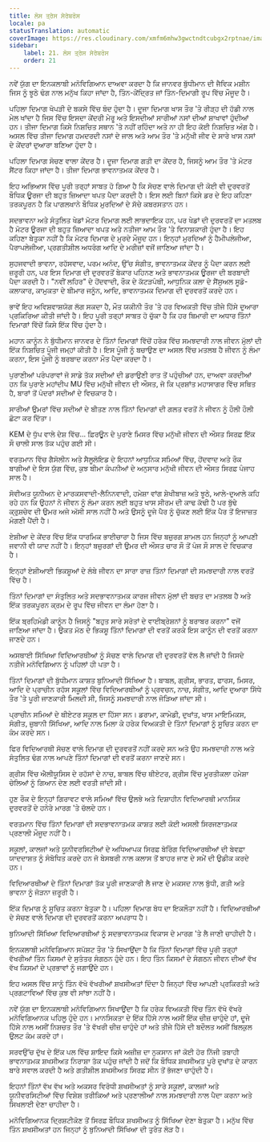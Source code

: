 ```yaml
---
title: ਲੋਸ ਤ੍ਰੇਸ ਸੇਰੇਬਰੋਸ
locale: pa
statusTranslation: automatic
coverImage: https://res.cloudinary.com/xmfm6mhw3gwctndtcubgx2rptnae/image/upload/v1740337243/small_cover_educacion_fundamental_a051170f1c.webp
sidebar:
    label: 21. ਲੋਸ ਤ੍ਰੇਸ ਸੇਰੇਬਰੋਸ
    order: 21
---
```

ਨਵੇਂ ਯੁੱਗ ਦਾ ਇਨਕਲਾਬੀ ਮਨੋਵਿਗਿਆਨ ਦਾਅਵਾ ਕਰਦਾ ਹੈ ਕਿ ਜਾਨਵਰ ਬੁੱਧੀਮਾਨ ਦੀ ਜੈਵਿਕ ਮਸ਼ੀਨ ਜਿਸ ਨੂੰ ਝੂਠੇ ਢੰਗ ਨਾਲ ਮਨੁੱਖ ਕਿਹਾ ਜਾਂਦਾ ਹੈ, ਤਿੰਨ-ਕੇਂਦ੍ਰਿਤ ਜਾਂ ਤਿੰਨ-ਦਿਮਾਗੀ ਰੂਪ ਵਿੱਚ ਮੌਜੂਦ ਹੈ।

ਪਹਿਲਾ ਦਿਮਾਗ ਖੋਪੜੀ ਦੇ ਬਕਸੇ ਵਿੱਚ ਬੰਦ ਹੁੰਦਾ ਹੈ। ਦੂਜਾ ਦਿਮਾਗ ਖਾਸ ਤੌਰ 'ਤੇ ਰੀੜ੍ਹ ਦੀ ਹੱਡੀ ਨਾਲ ਮੇਲ ਖਾਂਦਾ ਹੈ ਜਿਸ ਵਿੱਚ ਇਸਦਾ ਕੇਂਦਰੀ ਮੇਰੂ ਅਤੇ ਇਸਦੀਆਂ ਸਾਰੀਆਂ ਨਸਾਂ ਦੀਆਂ ਸ਼ਾਖਾਵਾਂ ਹੁੰਦੀਆਂ ਹਨ। ਤੀਜਾ ਦਿਮਾਗ ਕਿਸੇ ਨਿਸ਼ਚਿਤ ਸਥਾਨ 'ਤੇ ਨਹੀਂ ਰਹਿੰਦਾ ਅਤੇ ਨਾ ਹੀ ਇਹ ਕੋਈ ਨਿਸ਼ਚਿਤ ਅੰਗ ਹੈ। ਅਸਲ ਵਿੱਚ ਤੀਜਾ ਦਿਮਾਗ ਹਮਦਰਦੀ ਨਸਾਂ ਦੇ ਜਾਲ ਅਤੇ ਆਮ ਤੌਰ 'ਤੇ ਮਨੁੱਖੀ ਜੀਵ ਦੇ ਸਾਰੇ ਖਾਸ ਨਸਾਂ ਦੇ ਕੇਂਦਰਾਂ ਦੁਆਰਾ ਬਣਿਆ ਹੁੰਦਾ ਹੈ।

ਪਹਿਲਾ ਦਿਮਾਗ ਸੋਚਣ ਵਾਲਾ ਕੇਂਦਰ ਹੈ। ਦੂਜਾ ਦਿਮਾਗ ਗਤੀ ਦਾ ਕੇਂਦਰ ਹੈ, ਜਿਸਨੂੰ ਆਮ ਤੌਰ 'ਤੇ ਮੋਟਰ ਸੈਂਟਰ ਕਿਹਾ ਜਾਂਦਾ ਹੈ। ਤੀਜਾ ਦਿਮਾਗ ਭਾਵਨਾਤਮਕ ਕੇਂਦਰ ਹੈ।

ਇਹ ਅਭਿਆਸ ਵਿੱਚ ਪੂਰੀ ਤਰ੍ਹਾਂ ਸਾਬਤ ਹੋ ਗਿਆ ਹੈ ਕਿ ਸੋਚਣ ਵਾਲੇ ਦਿਮਾਗ ਦੀ ਕੋਈ ਵੀ ਦੁਰਵਰਤੋਂ ਬੌਧਿਕ ਊਰਜਾ ਦੀ ਬਹੁਤ ਜ਼ਿਆਦਾ ਖਪਤ ਪੈਦਾ ਕਰਦੀ ਹੈ। ਇਸ ਲਈ ਬਿਨਾਂ ਕਿਸੇ ਡਰ ਦੇ ਇਹ ਕਹਿਣਾ ਤਰਕਪੂਰਨ ਹੈ ਕਿ ਪਾਗਲਖਾਨੇ ਬੌਧਿਕ ਮੁਰਦਿਆਂ ਦੇ ਸੱਚੇ ਕਬਰਸਤਾਨ ਹਨ।

ਸਦਭਾਵਨਾ ਅਤੇ ਸੰਤੁਲਿਤ ਖੇਡਾਂ ਮੋਟਰ ਦਿਮਾਗ ਲਈ ਲਾਭਦਾਇਕ ਹਨ, ਪਰ ਖੇਡਾਂ ਦੀ ਦੁਰਵਰਤੋਂ ਦਾ ਮਤਲਬ ਹੈ ਮੋਟਰ ਊਰਜਾ ਦੀ ਬਹੁਤ ਜ਼ਿਆਦਾ ਖਪਤ ਅਤੇ ਨਤੀਜਾ ਆਮ ਤੌਰ 'ਤੇ ਵਿਨਾਸ਼ਕਾਰੀ ਹੁੰਦਾ ਹੈ। ਇਹ ਕਹਿਣਾ ਬੇਤੁਕਾ ਨਹੀਂ ਹੈ ਕਿ ਮੋਟਰ ਦਿਮਾਗ ਦੇ ਮੁਰਦੇ ਮੌਜੂਦ ਹਨ। ਇਨ੍ਹਾਂ ਮੁਰਦਿਆਂ ਨੂੰ ਹੈਮੀਪਲੇਜੀਆ, ਪੈਰਾਪਲੇਜੀਆ, ਪ੍ਰਗਤੀਸ਼ੀਲ ਅਧਰੰਗ ਆਦਿ ਦੇ ਮਰੀਜ਼ਾਂ ਵਜੋਂ ਜਾਣਿਆ ਜਾਂਦਾ ਹੈ।

ਸੁਹਜਵਾਦੀ ਭਾਵਨਾ, ਰਹੱਸਵਾਦ, ਪਰਮ ਅਨੰਦ, ਉੱਚ ਸੰਗੀਤ, ਭਾਵਨਾਤਮਕ ਕੇਂਦਰ ਨੂੰ ਪੈਦਾ ਕਰਨ ਲਈ ਜ਼ਰੂਰੀ ਹਨ, ਪਰ ਇਸ ਦਿਮਾਗ ਦੀ ਦੁਰਵਰਤੋਂ ਬੇਕਾਰ ਪਹਿਨਣ ਅਤੇ ਭਾਵਨਾਤਮਕ ਊਰਜਾ ਦੀ ਬਰਬਾਦੀ ਪੈਦਾ ਕਰਦੀ ਹੈ। "ਨਵੀਂ ਲਹਿਰ" ਦੇ ਹੋਂਦਵਾਦੀ, ਰੌਕ ਦੇ ਕੱਟੜਪੰਥੀ, ਆਧੁਨਿਕ ਕਲਾ ਦੇ ਸੈਂਸੁਅਲ ਸੂਡੋ-ਕਲਾਕਾਰ, ਕਾਮੁਕਤਾ ਦੇ ਬੀਮਾਰ ਜਨੂੰਨ, ਆਦਿ, ਭਾਵਨਾਤਮਕ ਦਿਮਾਗ ਦੀ ਦੁਰਵਰਤੋਂ ਕਰਦੇ ਹਨ।

ਭਾਵੇਂ ਇਹ ਅਵਿਸ਼ਵਾਸ਼ਯੋਗ ਲੱਗ ਸਕਦਾ ਹੈ, ਮੌਤ ਯਕੀਨੀ ਤੌਰ 'ਤੇ ਹਰ ਵਿਅਕਤੀ ਵਿੱਚ ਤੀਜੇ ਹਿੱਸੇ ਦੁਆਰਾ ਪ੍ਰਕਿਰਿਆ ਕੀਤੀ ਜਾਂਦੀ ਹੈ। ਇਹ ਪੂਰੀ ਤਰ੍ਹਾਂ ਸਾਬਤ ਹੋ ਚੁੱਕਾ ਹੈ ਕਿ ਹਰ ਬਿਮਾਰੀ ਦਾ ਅਧਾਰ ਤਿੰਨਾਂ ਦਿਮਾਗਾਂ ਵਿੱਚੋਂ ਕਿਸੇ ਇੱਕ ਵਿੱਚ ਹੁੰਦਾ ਹੈ।

ਮਹਾਨ ਕਾਨੂੰਨ ਨੇ ਬੁੱਧੀਮਾਨ ਜਾਨਵਰ ਦੇ ਤਿੰਨਾਂ ਦਿਮਾਗਾਂ ਵਿੱਚੋਂ ਹਰੇਕ ਵਿੱਚ ਸਮਝਦਾਰੀ ਨਾਲ ਜੀਵਨ ਮੁੱਲਾਂ ਦੀ ਇੱਕ ਨਿਸ਼ਚਿਤ ਪੂੰਜੀ ਜਮ੍ਹਾਂ ਕੀਤੀ ਹੈ। ਇਸ ਪੂੰਜੀ ਨੂੰ ਬਚਾਉਣ ਦਾ ਅਸਲ ਵਿੱਚ ਮਤਲਬ ਹੈ ਜੀਵਨ ਨੂੰ ਲੰਮਾ ਕਰਨਾ, ਇਸ ਪੂੰਜੀ ਨੂੰ ਬਰਬਾਦ ਕਰਨਾ ਮੌਤ ਪੈਦਾ ਕਰਦਾ ਹੈ।

ਪੁਰਾਣੀਆਂ ਪਰੰਪਰਾਵਾਂ ਜੋ ਸਾਡੇ ਤੱਕ ਸਦੀਆਂ ਦੀ ਡਰਾਉਣੀ ਰਾਤ ਤੋਂ ਪਹੁੰਚੀਆਂ ਹਨ, ਦਾਅਵਾ ਕਰਦੀਆਂ ਹਨ ਕਿ ਪੁਰਾਣੇ ਮਹਾਂਦੀਪ MU ਵਿੱਚ ਮਨੁੱਖੀ ਜੀਵਨ ਦੀ ਔਸਤ, ਜੋ ਕਿ ਪ੍ਰਸ਼ਾਂਤ ਮਹਾਸਾਗਰ ਵਿੱਚ ਸਥਿਤ ਹੈ, ਬਾਰਾਂ ਤੋਂ ਪੰਦਰਾਂ ਸਦੀਆਂ ਦੇ ਵਿਚਕਾਰ ਹੈ।

ਸਾਰੀਆਂ ਉਮਰਾਂ ਵਿੱਚ ਸਦੀਆਂ ਦੇ ਬੀਤਣ ਨਾਲ ਤਿੰਨਾਂ ਦਿਮਾਗਾਂ ਦੀ ਗਲਤ ਵਰਤੋਂ ਨੇ ਜੀਵਨ ਨੂੰ ਹੌਲੀ ਹੌਲੀ ਛੋਟਾ ਕਰ ਦਿੱਤਾ।

KEM ਦੇ ਧੁੱਪ ਵਾਲੇ ਦੇਸ਼ ਵਿੱਚ... ਫ਼ਿਰਊਨ ਦੇ ਪੁਰਾਣੇ ਮਿਸਰ ਵਿੱਚ ਮਨੁੱਖੀ ਜੀਵਨ ਦੀ ਔਸਤ ਸਿਰਫ਼ ਇੱਕ ਸੌ ਚਾਲੀ ਸਾਲ ਤੱਕ ਪਹੁੰਚ ਗਈ ਸੀ।

ਵਰਤਮਾਨ ਵਿੱਚ ਗੈਸੋਲੀਨ ਅਤੇ ਸੈਲੂਲੋਇਡ ਦੇ ਇਹਨਾਂ ਆਧੁਨਿਕ ਸਮਿਆਂ ਵਿੱਚ, ਹੋਂਦਵਾਦ ਅਤੇ ਰੌਕ ਬਾਗੀਆਂ ਦੇ ਇਸ ਯੁੱਗ ਵਿੱਚ, ਕੁਝ ਬੀਮਾ ਕੰਪਨੀਆਂ ਦੇ ਅਨੁਸਾਰ ਮਨੁੱਖੀ ਜੀਵਨ ਦੀ ਔਸਤ ਸਿਰਫ਼ ਪੰਜਾਹ ਸਾਲ ਹੈ।

ਸੋਵੀਅਤ ਯੂਨੀਅਨ ਦੇ ਮਾਰਕਸਵਾਦੀ-ਲੈਨਿਨਵਾਦੀ, ਹਮੇਸ਼ਾ ਵਾਂਗ ਸ਼ੇਖੀਬਾਜ਼ ਅਤੇ ਝੂਠੇ, ਆਲੇ-ਦੁਆਲੇ ਕਹਿ ਰਹੇ ਹਨ ਕਿ ਉਹਨਾਂ ਨੇ ਜੀਵਨ ਨੂੰ ਲੰਮਾ ਕਰਨ ਲਈ ਬਹੁਤ ਖਾਸ ਸੀਰਮ ਦੀ ਕਾਢ ਕੱਢੀ ਹੈ ਪਰ ਬੁੱਢੇ ਕ੍ਰੁਸ਼ਚੇਵ ਦੀ ਉਮਰ ਅਜੇ ਅੱਸੀ ਸਾਲ ਨਹੀਂ ਹੈ ਅਤੇ ਉਸਨੂੰ ਦੂਜੇ ਪੈਰ ਨੂੰ ਚੁੱਕਣ ਲਈ ਇੱਕ ਪੈਰ ਤੋਂ ਇਜਾਜ਼ਤ ਮੰਗਣੀ ਪੈਂਦੀ ਹੈ।

ਏਸ਼ੀਆ ਦੇ ਕੇਂਦਰ ਵਿੱਚ ਇੱਕ ਧਾਰਮਿਕ ਭਾਈਚਾਰਾ ਹੈ ਜਿਸ ਵਿੱਚ ਬਜ਼ੁਰਗ ਸ਼ਾਮਲ ਹਨ ਜਿਨ੍ਹਾਂ ਨੂੰ ਆਪਣੀ ਜਵਾਨੀ ਵੀ ਯਾਦ ਨਹੀਂ ਹੈ। ਇਨ੍ਹਾਂ ਬਜ਼ੁਰਗਾਂ ਦੀ ਉਮਰ ਦੀ ਔਸਤ ਚਾਰ ਸੌ ਤੋਂ ਪੰਜ ਸੌ ਸਾਲ ਦੇ ਵਿਚਕਾਰ ਹੈ।

ਇਨ੍ਹਾਂ ਏਸ਼ੀਆਈ ਭਿਕਸ਼ੂਆਂ ਦੇ ਲੰਬੇ ਜੀਵਨ ਦਾ ਸਾਰਾ ਰਾਜ਼ ਤਿੰਨਾਂ ਦਿਮਾਗਾਂ ਦੀ ਸਮਝਦਾਰੀ ਨਾਲ ਵਰਤੋਂ ਵਿੱਚ ਹੈ।

ਤਿੰਨਾਂ ਦਿਮਾਗਾਂ ਦਾ ਸੰਤੁਲਿਤ ਅਤੇ ਸਦਭਾਵਨਾਤਮਕ ਕਾਰਜ ਜੀਵਨ ਮੁੱਲਾਂ ਦੀ ਬਚਤ ਦਾ ਮਤਲਬ ਹੈ ਅਤੇ ਇੱਕ ਤਰਕਪੂਰਨ ਕ੍ਰਮ ਦੇ ਰੂਪ ਵਿੱਚ ਜੀਵਨ ਦਾ ਲੰਮਾ ਹੋਣਾ ਹੈ।

ਇੱਕ ਬ੍ਰਹਿਮੰਡੀ ਕਾਨੂੰਨ ਹੈ ਜਿਸਨੂੰ "ਬਹੁਤ ਸਾਰੇ ਸਰੋਤਾਂ ਦੇ ਵਾਈਬ੍ਰੇਸ਼ਨਾਂ ਨੂੰ ਬਰਾਬਰ ਕਰਨਾ" ਵਜੋਂ ਜਾਣਿਆ ਜਾਂਦਾ ਹੈ। ਉਕਤ ਮੱਠ ਦੇ ਭਿਕਸ਼ੂ ਤਿੰਨਾਂ ਦਿਮਾਗਾਂ ਦੀ ਵਰਤੋਂ ਕਰਕੇ ਇਸ ਕਾਨੂੰਨ ਦੀ ਵਰਤੋਂ ਕਰਨਾ ਜਾਣਦੇ ਹਨ।

ਅਸਥਾਈ ਸਿੱਖਿਆ ਵਿਦਿਆਰਥੀਆਂ ਨੂੰ ਸੋਚਣ ਵਾਲੇ ਦਿਮਾਗ ਦੀ ਦੁਰਵਰਤੋਂ ਵੱਲ ਲੈ ਜਾਂਦੀ ਹੈ ਜਿਸਦੇ ਨਤੀਜੇ ਮਨੋਵਿਗਿਆਨ ਨੂੰ ਪਹਿਲਾਂ ਹੀ ਪਤਾ ਹੈ।

ਤਿੰਨਾਂ ਦਿਮਾਗਾਂ ਦੀ ਬੁੱਧੀਮਾਨ ਕਾਸ਼ਤ ਬੁਨਿਆਦੀ ਸਿੱਖਿਆ ਹੈ। ਬਾਬਲ, ਗ੍ਰੀਸ, ਭਾਰਤ, ਫਾਰਸ, ਮਿਸਰ, ਆਦਿ ਦੇ ਪ੍ਰਾਚੀਨ ਰਹੱਸ ਸਕੂਲਾਂ ਵਿੱਚ ਵਿਦਿਆਰਥੀਆਂ ਨੂੰ ਪ੍ਰਵਚਨ, ਨਾਚ, ਸੰਗੀਤ, ਆਦਿ ਦੁਆਰਾ ਸਿੱਧੇ ਤੌਰ 'ਤੇ ਪੂਰੀ ਜਾਣਕਾਰੀ ਮਿਲਦੀ ਸੀ, ਜਿਸਨੂੰ ਸਮਝਦਾਰੀ ਨਾਲ ਜੋੜਿਆ ਜਾਂਦਾ ਸੀ।

ਪ੍ਰਾਚੀਨ ਸਮਿਆਂ ਦੇ ਥੀਏਟਰ ਸਕੂਲ ਦਾ ਹਿੱਸਾ ਸਨ। ਡਰਾਮਾ, ਕਾਮੇਡੀ, ਦੁਖਾਂਤ, ਖਾਸ ਮਾਇਮਿਕਸ, ਸੰਗੀਤ, ਜ਼ੁਬਾਨੀ ਸਿੱਖਿਆ, ਆਦਿ ਨਾਲ ਮਿਲਾ ਕੇ ਹਰੇਕ ਵਿਅਕਤੀ ਦੇ ਤਿੰਨਾਂ ਦਿਮਾਗਾਂ ਨੂੰ ਸੂਚਿਤ ਕਰਨ ਦਾ ਕੰਮ ਕਰਦੇ ਸਨ।

ਫਿਰ ਵਿਦਿਆਰਥੀ ਸੋਚਣ ਵਾਲੇ ਦਿਮਾਗ ਦੀ ਦੁਰਵਰਤੋਂ ਨਹੀਂ ਕਰਦੇ ਸਨ ਅਤੇ ਉਹ ਸਮਝਦਾਰੀ ਨਾਲ ਅਤੇ ਸੰਤੁਲਿਤ ਢੰਗ ਨਾਲ ਆਪਣੇ ਤਿੰਨਾਂ ਦਿਮਾਗਾਂ ਦੀ ਵਰਤੋਂ ਕਰਨਾ ਜਾਣਦੇ ਸਨ।

ਗ੍ਰੀਸ ਵਿੱਚ ਐਲੀਯੂਸਿਸ ਦੇ ਰਹੱਸਾਂ ਦੇ ਨਾਚ, ਬਾਬਲ ਵਿੱਚ ਥੀਏਟਰ, ਗ੍ਰੀਸ ਵਿੱਚ ਮੂਰਤੀਕਲਾ ਹਮੇਸ਼ਾ ਚੇਲਿਆਂ ਨੂੰ ਗਿਆਨ ਦੇਣ ਲਈ ਵਰਤੀ ਜਾਂਦੀ ਸੀ।

ਹੁਣ ਰੌਕ ਦੇ ਇਨ੍ਹਾਂ ਗਿਰਾਵਟ ਵਾਲੇ ਸਮਿਆਂ ਵਿੱਚ ਉਲਝੇ ਅਤੇ ਦਿਸ਼ਾਹੀਨ ਵਿਦਿਆਰਥੀ ਮਾਨਸਿਕ ਦੁਰਵਰਤੋਂ ਦੇ ਹਨੇਰੇ ਮਾਰਗ 'ਤੇ ਚੱਲਦੇ ਹਨ।

ਵਰਤਮਾਨ ਵਿੱਚ ਤਿੰਨਾਂ ਦਿਮਾਗਾਂ ਦੀ ਸਦਭਾਵਨਾਤਮਕ ਕਾਸ਼ਤ ਲਈ ਕੋਈ ਅਸਲੀ ਸਿਰਜਣਾਤਮਕ ਪ੍ਰਣਾਲੀ ਮੌਜੂਦ ਨਹੀਂ ਹੈ।

ਸਕੂਲਾਂ, ਕਾਲਜਾਂ ਅਤੇ ਯੂਨੀਵਰਸਿਟੀਆਂ ਦੇ ਅਧਿਆਪਕ ਸਿਰਫ਼ ਬੋਰਿੰਗ ਵਿਦਿਆਰਥੀਆਂ ਦੀ ਬੇਵਫ਼ਾ ਯਾਦਦਾਸ਼ਤ ਨੂੰ ਸੰਬੋਧਿਤ ਕਰਦੇ ਹਨ ਜੋ ਬੇਸਬਰੀ ਨਾਲ ਕਲਾਸ ਤੋਂ ਬਾਹਰ ਜਾਣ ਦੇ ਸਮੇਂ ਦੀ ਉਡੀਕ ਕਰਦੇ ਹਨ।

ਵਿਦਿਆਰਥੀਆਂ ਦੇ ਤਿੰਨਾਂ ਦਿਮਾਗਾਂ ਤੱਕ ਪੂਰੀ ਜਾਣਕਾਰੀ ਲੈ ਜਾਣ ਦੇ ਮਕਸਦ ਨਾਲ ਬੁੱਧੀ, ਗਤੀ ਅਤੇ ਭਾਵਨਾ ਨੂੰ ਜੋੜਨਾ ਜ਼ਰੂਰੀ ਹੈ।

ਇੱਕ ਦਿਮਾਗ ਨੂੰ ਸੂਚਿਤ ਕਰਨਾ ਬੇਤੁਕਾ ਹੈ। ਪਹਿਲਾ ਦਿਮਾਗ ਬੋਧ ਦਾ ਇਕਲੌਤਾ ਨਹੀਂ ਹੈ। ਵਿਦਿਆਰਥੀਆਂ ਦੇ ਸੋਚਣ ਵਾਲੇ ਦਿਮਾਗ ਦੀ ਦੁਰਵਰਤੋਂ ਕਰਨਾ ਅਪਰਾਧ ਹੈ।

ਬੁਨਿਆਦੀ ਸਿੱਖਿਆ ਵਿਦਿਆਰਥੀਆਂ ਨੂੰ ਸਦਭਾਵਨਾਤਮਕ ਵਿਕਾਸ ਦੇ ਮਾਰਗ 'ਤੇ ਲੈ ਜਾਣੀ ਚਾਹੀਦੀ ਹੈ।

ਇਨਕਲਾਬੀ ਮਨੋਵਿਗਿਆਨ ਸਪੱਸ਼ਟ ਤੌਰ 'ਤੇ ਸਿਖਾਉਂਦਾ ਹੈ ਕਿ ਤਿੰਨਾਂ ਦਿਮਾਗਾਂ ਵਿੱਚ ਪੂਰੀ ਤਰ੍ਹਾਂ ਵੱਖਰੀਆਂ ਤਿੰਨ ਕਿਸਮਾਂ ਦੇ ਸੁਤੰਤਰ ਸੰਗਠਨ ਹੁੰਦੇ ਹਨ। ਇਹ ਤਿੰਨ ਕਿਸਮਾਂ ਦੇ ਸੰਗਠਨ ਜੀਵਨ ਦੀਆਂ ਵੱਖ ਵੱਖ ਕਿਸਮਾਂ ਦੇ ਪ੍ਰਭਾਵਾਂ ਨੂੰ ਜਗਾਉਂਦੇ ਹਨ।

ਇਹ ਅਸਲ ਵਿੱਚ ਸਾਨੂੰ ਤਿੰਨ ਵੱਖੋ ਵੱਖਰੀਆਂ ਸ਼ਖਸੀਅਤਾਂ ਦਿੰਦਾ ਹੈ ਜਿਨ੍ਹਾਂ ਵਿੱਚ ਆਪਣੀ ਪ੍ਰਕਿਰਤੀ ਅਤੇ ਪ੍ਰਗਟਾਵਿਆਂ ਵਿੱਚ ਕੁਝ ਵੀ ਸਾਂਝਾ ਨਹੀਂ ਹੈ।

ਨਵੇਂ ਯੁੱਗ ਦਾ ਇਨਕਲਾਬੀ ਮਨੋਵਿਗਿਆਨ ਸਿਖਾਉਂਦਾ ਹੈ ਕਿ ਹਰੇਕ ਵਿਅਕਤੀ ਵਿੱਚ ਤਿੰਨ ਵੱਖੋ ਵੱਖਰੇ ਮਨੋਵਿਗਿਆਨਕ ਪਹਿਲੂ ਹੁੰਦੇ ਹਨ। ਮਾਨਸਿਕਤਾ ਦੇ ਇੱਕ ਹਿੱਸੇ ਨਾਲ ਅਸੀਂ ਇੱਕ ਚੀਜ਼ ਚਾਹੁੰਦੇ ਹਾਂ, ਦੂਜੇ ਹਿੱਸੇ ਨਾਲ ਅਸੀਂ ਨਿਸ਼ਚਤ ਤੌਰ 'ਤੇ ਵੱਖਰੀ ਚੀਜ਼ ਚਾਹੁੰਦੇ ਹਾਂ ਅਤੇ ਤੀਜੇ ਹਿੱਸੇ ਦੀ ਬਦੌਲਤ ਅਸੀਂ ਬਿਲਕੁਲ ਉਲਟ ਕੰਮ ਕਰਦੇ ਹਾਂ।

ਸਰਵਉੱਚ ਦੁੱਖ ਦੇ ਇੱਕ ਪਲ ਵਿੱਚ ਸ਼ਾਇਦ ਕਿਸੇ ਅਜ਼ੀਜ਼ ਦਾ ਨੁਕਸਾਨ ਜਾਂ ਕੋਈ ਹੋਰ ਨਿੱਜੀ ਤਬਾਹੀ ਭਾਵਨਾਤਮਕ ਸ਼ਖਸੀਅਤ ਨਿਰਾਸ਼ਾ ਤੱਕ ਪਹੁੰਚ ਜਾਂਦੀ ਹੈ ਜਦੋਂ ਕਿ ਬੌਧਿਕ ਸ਼ਖਸੀਅਤ ਪੂਰੇ ਦੁਖਾਂਤ ਦੇ ਕਾਰਨ ਬਾਰੇ ਸਵਾਲ ਕਰਦੀ ਹੈ ਅਤੇ ਗਤੀਸ਼ੀਲ ਸ਼ਖਸੀਅਤ ਸਿਰਫ਼ ਸੀਨ ਤੋਂ ਭੱਜਣਾ ਚਾਹੁੰਦੀ ਹੈ।

ਇਹਨਾਂ ਤਿੰਨਾਂ ਵੱਖ ਵੱਖ ਅਤੇ ਅਕਸਰ ਵਿਰੋਧੀ ਸ਼ਖਸੀਅਤਾਂ ਨੂੰ ਸਾਰੇ ਸਕੂਲਾਂ, ਕਾਲਜਾਂ ਅਤੇ ਯੂਨੀਵਰਸਿਟੀਆਂ ਵਿੱਚ ਵਿਸ਼ੇਸ਼ ਤਰੀਕਿਆਂ ਅਤੇ ਪ੍ਰਣਾਲੀਆਂ ਨਾਲ ਸਮਝਦਾਰੀ ਨਾਲ ਪੈਦਾ ਕਰਨਾ ਅਤੇ ਸਿਖਲਾਈ ਦੇਣਾ ਚਾਹੀਦਾ ਹੈ।

ਮਨੋਵਿਗਿਆਨਕ ਦ੍ਰਿਸ਼ਟੀਕੋਣ ਤੋਂ ਸਿਰਫ਼ ਬੌਧਿਕ ਸ਼ਖਸੀਅਤ ਨੂੰ ਸਿੱਖਿਆ ਦੇਣਾ ਬੇਤੁਕਾ ਹੈ। ਮਨੁੱਖ ਵਿੱਚ ਤਿੰਨ ਸ਼ਖਸੀਅਤਾਂ ਹਨ ਜਿਨ੍ਹਾਂ ਨੂੰ ਬੁਨਿਆਦੀ ਸਿੱਖਿਆ ਦੀ ਤੁਰੰਤ ਲੋੜ ਹੈ।
